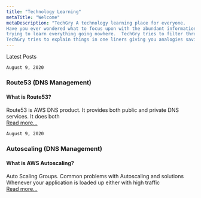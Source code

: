 ```yaml
---
title: "Technology Learning"
metaTitle: "Welcome"
metaDescription: "TechGry A technology learning place for everyone. 
Have you ever wondered what to focus upon with the abundant information out there. You cannot spend your limited time 
trying to learn everything going nowhere.  TechGry tries to filter through all of it following 80/20 rule. 
TechGry tries to explain things in one liners giving you analogies saving you tons of time."
---
```

Latest Posts

`August 9, 2020`   
### Route53 (DNS Management)
#### What is Route53?    
Route53 is AWS DNS product. It provides both public and private DNS services. It does both   
[Read more...](/AWS/09-route53)

`August 9, 2020`
### Autoscaling (DNS Management)
#### What is AWS Autoscaling?    
Auto Scaling Groups. Common problems with Autoscaling and solutions
Whenever your application is loaded up either with high traffic  
[Read more...](/AWS/06-autoscaling)